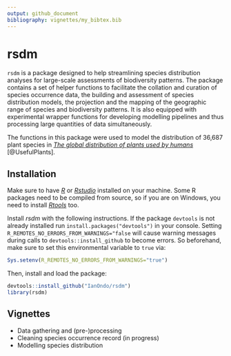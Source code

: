 ```yaml
---
output: github_document
bibliography: vignettes/my_bibtex.bib
---
```


# rsdm

`rsdm` is a package designed to help streamlining species distribution analyses for large-scale assessments of biodiversity patterns. The package contains a set of helper functions to facilitate the collation and curation of species occurrence data, the building and assessment of species distribution models, the projection and the mapping of the geographic range of species and biodiversity patterns. It is also equipped with experimental wrapper functions for developing modelling pipelines and thus processing large quantities of data simultaneously.\  

The functions in this package were used to model the distribution of 36,687 plant species in [*The global distribution of plants used by humans*](https://www.science.org/doi/10.1126/science.adg8028) [@UsefulPlants].

## Installation

Make sure to have [*R*](https://cloud.r-project.org/ "R") or [*Rstudio*](https://rstudio.com/products/rstudio/download/ "Rstudio") installed on your machine. Some R packages need to be compiled from source, so if you are on Windows, you need to install [*Rtools*](http://cran.r-project.org/bin/windows/Rtools/) too.\

Install *rsdm* with the following instructions. If the package `devtools` is not already installed run `install.packages("devtools")` in your console. Setting `R_REMOTES_NO_ERRORS_FROM_WARNINGS="false` will cause warning messages during calls to `devtools::install_github` to become errors. So beforehand, make sure to set this environmental variable to `true` via:

``` r
Sys.setenv(R_REMOTES_NO_ERRORS_FROM_WARNINGS="true")
```

Then, install and load the package:

``` r
devtools::install_github("IanOndo/rsdm")
library(rsdm)
```

## Vignettes

-   Data gathering and (pre-)processing
-   Cleaning species occurrence record (in progress)
-   Modelling species distribution

